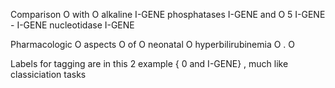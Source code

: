 Comparison O
with O
alkaline I-GENE
phosphatases I-GENE
and O
5 I-GENE
- I-GENE
nucleotidase I-GENE

Pharmacologic O
aspects O
of O
neonatal O
hyperbilirubinemia O
. O

Labels     for  tagging  are   in this  2 example 
{ 0  and  I-GENE} , much like classiciation  tasks  

